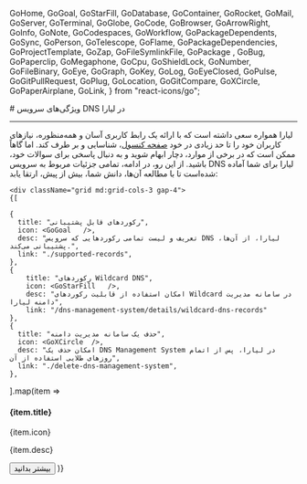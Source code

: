 
  GoHome,
  GoGoal,
  GoStarFill,
  GoDatabase,
  GoContainer,
  GoRocket,
  GoMail,
  GoServer,
  GoTerminal,
  GoGlobe,
  GoCode,
  GoBrowser,
  GoArrowRight,
  GoInfo,
  GoNote,
  GoCodespaces,
  GoWorkflow,
  GoPackageDependents,
  GoSync,
  GoPerson,
  GoTelescope,
  GoFlame,
  GoPackageDependencies,
  GoProjectTemplate,
  GoZap,
  GoFileSymlinkFile,
  GoPackage ,
  GoBug,
  GoPaperclip,
  GoMegaphone,
  GoCpu,
  GoShieldLock,
  GoNumber,
  GoFileBinary,
  GoEye,
  GoGraph,
  GoKey,
  GoLog,
  GoEyeClosed,
  GoPulse,
  GoGitPullRequest,
  GoPlug,
  GoLocation,
  GoGitCompare,
  GoXCircle,
  GoPaperAirplane,
  GoLink,
} from "react-icons/go";


<Layout>
<Head>
<title>مستندات ویژگی‌های سرویس  DNS - لیارا</title>
<meta property="og:title" content="مستندات خدمات رایانش ابری لیارا" />
<meta property="og:description" content="مستندات آشنایی با ویژگی‌های سرویس DNS"  />
<meta property="og:image" content="https://media.liara.ir/logos/liara-poster.jpg" />
</Head>
# ویژگی‌های سرویس  DNS در لیارا
<hr className="mb-2" />
لیارا همواره سعی داشته است که با 
ارائه یک رابط کاربری آسان و همه‌منظوره، نیازهای کاربران خود را تا حد زیادی در خود <a href="https://console.liara.ir" className="text-[#2196f3] ">صفحه کنسول</a>، شناسایی و بر طرف کند. اما گاهاً ممکن است که در برخی از موارد، دچار ابهام شوید و به دنبال پاسخی
برای سوالات خود، باشید.
از این رو، در ادامه، تمامی جزئیات مربوط به سرویس DNS لیارا برای شما آماده شده‌است تا با مطالعه آن‌ها، دانش شما، بیش از پیش، ارتقا یابد:

<div className="h-6" />

    <div className="grid md:grid-cols-3 gap-4">
    {[

    {
      title: "رکوردهای قابل پشتیبانی",
      icon: <GoGoal   />,
      desc: "تعریف و لیست تمامی رکوردهایی که سرویس DNS لیارا، از آن‌ها، پشتیبانی می‌کند.",
      link: "./supported-records",
    },
    {
        title: "رکوردهای Wildcard DNS",
        icon: <GoStarFill   />,
        desc: "امکان استفاده از قابلیت رکوردهای Wildcard در سامانه مدیریت دامنه لیارا",
        link: "/dns-management-system/details/wildcard-dns-records"
    },
    {
      title: "حذف یک سامانه مدیریت دامنه",
      icon: <GoXCircle  />,
      desc: "امکان حذف یک DNS Management System در لیارا، پس از اتمام روزهای طلایی استفاده از آن",
      link: "./delete-dns-management-system",
    },
].map(item =>
        <Card className="min-h-[180px] flex flex-col justify-between items-start w-full">
        <div>
            <div className="flex items-center justify-between gap-3">
            <h4>
                {item.title}
            </h4>
            <div className="bg-[#222] text-white p-1 rounded-md">
                {item.icon}
            </div>
            </div>
            <p align='justify' className="text-[gray] leading-6 text-[14px] mt-3">
            {item.desc}
            </p>
        </div>
        <Link href={item.link}>
        <Button variant="link" href={item.link}>بیشتر بدانید</Button>
        </Link>
        </Card>
    )}
    </div>

</Layout>